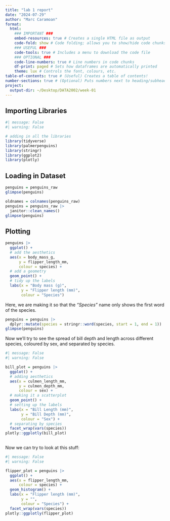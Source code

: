 ```yaml
---
title: "lab 1 report"
date: "2024-07-29"
author: "Marc Caramoan"
format: 
  html: 
    ### IMPORTANT ###
    embed-resources: true # Creates a single HTML file as output
    code-fold: show # Code folding; allows you to show/hide code chunks
    ### USEFUL ###
    code-tools: true # Includes a menu to download the code file
    ### OPTIONAL ###
    code-line-numbers: true # Line numbers in code chunks
    df-print: paged # Sets how dataframes are automatically printed
    theme: lux # Controls the font, colours, etc.
table-of-contents: true # (Useful) Creates a table of contents!
number-sections: true # (Optional) Puts numbers next to heading/subheadings
project:
  output-dir: ~/Desktop/DATA2002/week-01
---
```


## Importing Libraries

```r
#| message: False
#| warning: False

# adding in all the libraries
library(tidyverse)
library(palmerpenguins)
library(stringr)
library(ggplot2)
library(plotly)
```

## Loading in Dataset

```r
penguins = penguins_raw
glimpse(penguins)
```

```r
oldnames = colnames(penguins_raw)
penguins = penguins_raw |>
  janitor::clean_names()
glimpse(penguins)
```

## Plotting

```r
penguins |> 
  ggplot() + 
  # add the aesthetics
  aes(x = body_mass_g, 
      y = flipper_length_mm,
      colour = species) +
  # add a geometry
  geom_point() + 
  # tidy up the labels
  labs(x = "Body mass (g)",
       y = "Flipper length (mm)",
       colour = "Species")
```

Here, we are making it so that the *"Species"* name only shows the first word of the species.

```r
penguins = penguins |>
  dplyr::mutate(species = stringr::word(species, start = 1, end = 1))
glimpse(penguins)
```
Now we'll try to see the spread of bill depth and length across different species, coloured by sex, and separated by species.

```r
#| message: False
#| warning: False

bill_plot = penguins |>
  ggplot() +
  # adding aesthetics
  aes(x = culmen_length_mm,
      y = culmen_depth_mm,
      colour = sex) +
  # making it a scatterplot
  geom_point() +
  # setting up the labels
  labs(x = "Bill Length (mm)",
       y = "Bill Depth (mm)",
       colour = "Sex") +
  # separating by species
  facet_wrap(vars(species))
plotly::ggplotly(bill_plot)
  
```

Now we can try to look at this stuff:
```r
#| message: False
#| warning: False

flipper_plot = penguins |>
  ggplot() +
  aes(x = flipper_length_mm,
      colour = species) +
  geom_histogram() +
  labs(x = "Flipper length (mm)",
       y = "",
       colour = "Species") +
  facet_wrap(vars(species))
plotly::ggplotly(flipper_plot)
```

